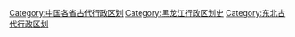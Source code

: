 [[Category:中国各省古代行政区划|Category:中国各省古代行政区划]]
[[Category:黑龙江行政区划史|Category:黑龙江行政区划史]]
[[Category:东北古代行政区划|Category:东北古代行政区划]]